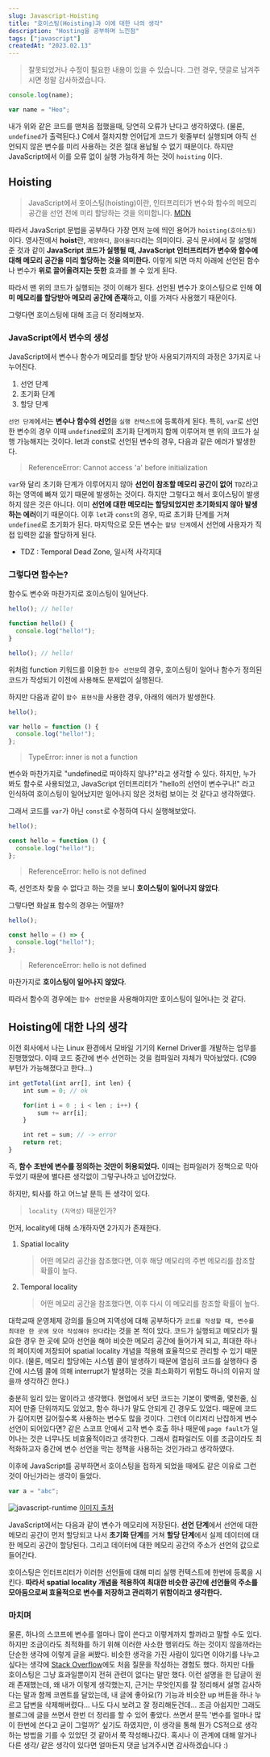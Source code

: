 ```yaml
---
slug: Javascript-Hoisting
title: "호이스팅(Hoisting)과 이에 대한 나의 생각"
description: "Hosting을 공부하며 느낀점"
tags: ["javascript"]
createdAt: "2023.02.13"
---
```


> 잘못되었거나 수정이 필요한 내용이 있을 수 있습니다. 그런 경우, 댓글로 남겨주시면 정말 감사하겠습니다.

```js showLineNumbers
console.log(name);

var name = "Heo";
```

내가 위와 같은 코드를 맨처음 접했을때, 당연히 오류가 난다고 생각하였다. (물론, `undefined`가 출력된다.)
C에서 절차지향 언어답게 코드가 윗줄부터 실행되며 아직 선언되지 않은 변수를 미리 사용하는 것은 절대 용납될 수 없기 때문이다.
하지만 JavaScript에서 이를 오류 없이 실행 가능하게 하는 것이 `hoisting` 이다.

## Hoisting

> JavaScript에서 호이스팅(hoisting)이란, 인터프리터가 변수와 함수의 메모리 공간을 선언 전에 미리 할당하는 것을 의미합니다. [MDN](https://developer.mozilla.org/ko/docs/Glossary/Hoisting)

따라서 JavaScript 문법을 공부하다 가장 먼저 눈에 띄인 용어가 `hoisting(호이스팅)` 이다.
영사전에서 **hoist**란, `계양하다`, `끌어올리다`라는 의미이다.
공식 문서에서 잘 설명해준 것과 같이 **JavaScript 코드가 실행될 때, JavaScript 인터프리터가 변수와 함수에 대해 메모리 공간을 미리 할당하는 것을 의미한다.**
이렇게 되면 마치 아래에 선언된 함수나 변수가 **위로 끌어올려지는 듯한** 효과를 볼 수 있게 된다.

따라서 맨 위의 코드가 실행되는 것이 이해가 된다.
선언된 변수가 호이스팅으로 인해 **이미 메모리를 할당받아 메모리 공간에 존재**하고, 이를 가져다 사용했기 때문이다.

그렇다면 호이스팅에 대해 조금 더 정리해보자.

### JavaScript에서 변수의 생성

JavaScript에서 변수나 함수가 메모리를 할당 받아 사용되기까지의 과정은 3가지로 나누어진다.

1. 선언 단계
2. 초기화 단계
3. 할당 단계

`선언 단계`에서는 **변수나 함수의 선언**을 `실행 컨텍스트`에 등록하게 된다.
특히, `var`로 선언한 변수의 경우 이때 `undefined`로의 초기화 단계까지 함께 이루어져 맨 위의 코드가 실행 가능해지는 것이다.
let과 const로 선언된 변수의 경우, 다음과 같은 에러가 발생한다.

> ReferenceError: Cannot access 'a' before initialization

`var`와 달리 초기화 단계가 이루어지지 않아 **선언이 참조할 메모리 공간이 없어** `TDZ`라고 하는 영역에 빠져 있기 때문에 발생하는 것이다.
하지만 그렇다고 해서 호이스팅이 발생하지 않은 것은 아니다.
이미 **선언에 대한 메모리는 할당되었지만 초기화되지 않아 발생하는 에러**이기 때문이다.
이후 `let`과 `const`의 경우, 따로 초기화 단계를 거쳐 `undefined`로 초기화가 된다.
마지막으로 모든 변수는 `할당 단계`에서 선언에 사용자가 직접 입력한 값을 할당하게 된다.

- TDZ : Temporal Dead Zone, 일시적 사각지대

### 그렇다면 함수는?

함수도 변수와 마찬가지로 호이스팅이 일어난다.

```js showLineNumbers
hello(); // hello!

function hello() {
  console.log("hello!");
}

hello(); // hello!
```

위처럼 function 키워드를 이용한 `함수 선언문`의 경우, 호이스팅이 일어나 함수가 정의된 코드가 작성되기 이전에 사용해도 문제없이 실행된다.

하지만 다음과 같이 `함수 표현식`을 사용한 경우, 아래의 에러가 발생한다.

```js showLineNumbers
hello();

var hello = function () {
  console.log("hello!");
};
```

> TypeError: inner is not a function

변수와 마찬가지로 "undefined로 떠야하지 않나?"라고 생각할 수 있다.
하지만, 누가 봐도 함수로 사용되었고, JavaScript 인터프리터가 "hello의 선언이 변수구나!" 라고 인식하여 호이스팅이 일어났지만 일어나지 않은 것처럼 보이는 것 같다고 생각하였다.

그래서 코드를 `var`가 아닌 `const`로 수정하여 다시 실행해보았다.

```js showLineNumbers
hello();

const hello = function () {
  console.log("hello!");
};
```

> ReferenceError: hello is not defined

즉, 선언조차 찾을 수 없다고 하는 것을 보니 **호이스팅이 일어나지 않았다**.

그렇다면 화살표 함수의 경우는 어떨까?

```js showLineNumbers
hello();

const hello = () => {
  console.log("hello!");
};
```

> ReferenceError: hello is not defined

마찬가지로 **호이스팅이 일어나지 않았다**.

따라서 함수의 경우에는 `함수 선언문`을 사용해야지만 호이스팅이 일어나는 것 같다.

## Hoisting에 대한 나의 생각

이전 회사에서 나는 Linux 환경에서 모바일 기기의 Kernel Driver를 개발하는 업무를 진행했었다.
이때 코드 중간에 변수 선언하는 것을 컴파일러 자체가 막아놨었다. (C99부턴가 가능해졌다고 한다...)

```js showLineNumbers
int getTotal(int arr[], int len) {
	int sum = 0; // ok

	for(int i = 0 ; i < len ; i++) {
    	sum += arr[i];
    }

    int ret = sum; // -> error
    return ret;
}
```

즉, **함수 초반에 변수를 정의하는 것만이 허용되었다.**
이때는 컴파일러가 정책으로 막아두었기 때문에 별다른 생각없이 그렇구나하고 넘어갔었다.

하지만, 퇴사를 하고 어느날 문득 든 생각이 있다.

> `locality (지역성)` 때문인가?

먼저, locality에 대해 소개하자면 2가지가 존재한다.

1. Spatial locality

   > 어떤 메모리 공간을 참조했다면, 이후 해당 메모리의 주변 메모리를 참조할 확률이 높다.

2. Temporal locality
   > 어떤 메모리 공간을 참조했다면, 이후 다시 이 메모리를 참조할 확률이 높다.

대학교때 운영체제 강의를 들으며 지역성에 대해 공부하다가 `코드를 작성할 때, 변수를 최대한 한 곳에 모아 작성해야 한다`라는 것을 본 적이 있다.
코드가 실행되고 메모리가 필요한 경우 한 곳에 모아 선언을 해야 비슷한 메모리 공간에 들어가게 되고, 최대한 하나의 페이지에 저장되어 spatial locality 개념을 적용해 효율적으로 관리할 수 있기 때문이다.
(물론, 메모리 할당에는 시스템 콜이 발생하기 때문에 열심히 코드를 실행하다 중간에 시스템 콜에 의해 interrupt가 발생하는 것을 최소화하기 위함도 하나의 이유지 않을까 생각하긴 한다.)

충분히 일리 있는 말이라고 생각했다.
현업에서 보던 코드는 기본이 몇백줄, 몇천줄, 심지어 만줄 단위까지도 있었고, 함수 하나가 말도 안되게 긴 경우도 있었다.
때문에 코드가 길어지면 길어질수록 사용하는 변수도 많을 것이다.
그런데 이리저리 난잡하게 변수 선언이 되어있다면?
같은 스코프 안에서 고작 변수 호출 하나 때문에 `page fault`가 일어나는 것은 너무나도 비효율적이라고 생각한다.
그래서 컴파일러도 이를 조금이라도 최적화하고자 중간에 변수 선언을 막는 정책을 사용하는 것인가라고 생각하였다.

이후에 JavaScript를 공부하면서 호이스팅을 접하게 되었을 때에도 같은 이유로 그런 것이 아닌가라는 생각이 들었다.

```js showLineNumbers
var a = "abc";
```

![javascript-runtime](/post-images/develop/Javascript-Hoisting/1.png)
[이미지 출처](https://velog.io/@modolee/core-javascript-01)

JavaScript에서는 다음과 같이 변수가 메모리에 저장된다.
**선언 단계**에서 선언에 대한 메모리 공간이 먼저 할당되고 나서 **초기화 단계**를 거쳐 **할당 단계**에서 실제 데이터에 대한 메모리 공간이 할당된다.
그리고 데이터에 대한 메모리 공간의 주소가 선언의 값으로 들어간다.

호이스팅은 인터프리터가 이러한 선언들에 대해 미리 실행 컨텍스트에 한번에 등록을 시킨다.
**따라서 spatial locality 개념을 적용하여 최대한 비슷한 공간에 선언들의 주소를 모아둠으로써 효율적으로 변수를 저장하고 관리하기 위함이라고 생각한다.**

### 마치며

물론, 하나의 스코프에 변수를 얼마나 많이 쓴다고 이렇게까지 할까라고 말할 수도 있다.
하지만 조금이라도 최적화를 하기 위해 이러한 사소한 행위라도 하는 것이지 않을까라는 단순한 생각에 이렇게 글을 써봤다.
비슷한 생각을 가진 사람이 있다면 이야기를 나누고 싶다는 생각에 [Stack Overflow](https://stackoverflow.com/questions/75309449/does-hoisting-in-javascript-have-anything-to-do-with-memory-spatial-locality?noredirect=1#comment132887009_75309449)에도 처음 질문을 작성하는 경험도 했다.
하지만 다들 호이스팅은 그냥 효과일뿐이지 전혀 관련이 없다는 말만 했다.
이런 설명을 한 답글이 원래 존재했는데, 왜 내가 이렇게 생각했는지, 근거는 무엇인지를 잘 정리해서 설명 감사하다는 말과 함께 코멘트를 달았는데, 내 글에 좋아요(?) 기능과 비슷한 up 버튼을 하나 누르고 답변을 삭제해버렸다...
나도 다시 보려고 잘 정리해둔건데...
조금 아쉽지만 그래도 블로그에 글을 쓰면서 한번 더 정리를 할 수 있어 좋았다.
쓰면서 문득 '변수를 얼마나 많이 한번에 쓴다고 굳이 그럴까?' 싶기도 하였지만, 이 생각을 통해 뭔가 CS적으로 생각하는 방법을 기를 수 있었던 것 같아서 쭉 작성해나갔다.
혹시나 이 관계에 대해 알거나 다른 생각/ 같은 생각이 있다면 얼마든지 댓글 남겨주시면 감사하겠습니다 :)
